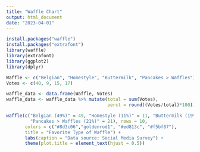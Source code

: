 ```yaml
---
title: "Waffle Chart"
output: html_document
date: "2023-04-01"
---
```


```r
install.packages("waffle")
install.packages("extrafont")
library(waffle)
library(extrafont)
library(ggplot2)
library(dplyr)

Waffle <- c("Belgian", "Homestyle", "Buttermilk", "Pancakes > Waffles")
Votes <- c(40, 9, 15, 17)

waffle_data <- data.frame(Waffle, Votes)
waffle_data <- waffle_data %>% mutate(total = sum(Votes),
                                      perct = round((Votes/total)*100))

waffle(c("Belgian (49%)" = 49, "Homestyle (11%)" = 11, "Buttermilk (19%)" = 19,
         "Pancakes > Waffles (21%)" = 21), rows = 10, 
       colors = c("#8d3c06","goldenrod1", "#ed813c", "#f5bf87"),
       title = "Favorite Type of Waffle") + 
       labs(caption = "Data source: Social Media Survey") +
       theme(plot.title = element_text(hjust = 0.5))

```


